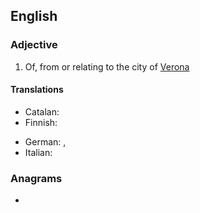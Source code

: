 {{also|veronese}}
==English==

===Adjective===
{{en-adj}}

# Of, from or relating to the city of [[Verona]]

====Translations====
{{trans-top}}
* Catalan: {{t+|ca|veronès}}
* Finnish: {{t+|fi|veronalainen}}
{{trans-mid}}
* German: {{t+|de|veronesisch}}, {{t+|de|Veroneser}}
* Italian: {{t+|it|veronese}}
{{trans-bottom}}

===Anagrams===
* {{anagrams|en|a=eeenorsv|overseen}}